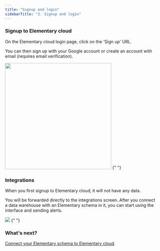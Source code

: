 ```yaml
---
title: "Signup and login"
sidebarTitle: "3. Signup and login"
---
```


### Signup to Elementary cloud

On the Elementary cloud login page, click on the 'Sign up' URL.

You can then sign up with your Google account or create an account with email (requires email verification).

<Frame>
  <img src="/pics/cloud/signup.png" width="350" />
</Frame>{" "}

### Integrations

When you first signup to Elementary cloud, it will not have any data.

You will be forwarded directly to the integrations screen.
After you connect a data warehouse with an Elementary schema in it, you can start using the interface and sending alerts.

<Frame>
  <img src="/pics/cloud/integrations.png" />
</Frame>{" "}

### What's next?

[Connect your Elementary schema to Elementary cloud](/cloud/onboarding/connect-data-warehouse).
